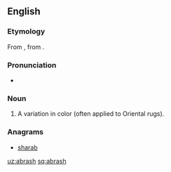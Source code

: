 ==English==

===Etymology===
From {{etyl|tr|en}} {{term|abraş|lang=tr}}, from {{etyl|ar|en}} {{term|أبرش|tr='abraš||dappled, mottled|lang=ar}}.

===Pronunciation===
* {{a|US}} {{IPA|/ˈɑ.bɹəʃ/|/ˈɑ.bɹɑʃ/|lang=en}}

===Noun===
{{head|en|noun}}

# A variation in color (often applied to Oriental rugs).

===Anagrams===
* [[sharab#English|sharab]]

[[uz:abrash]]
[[sq:abrash]]